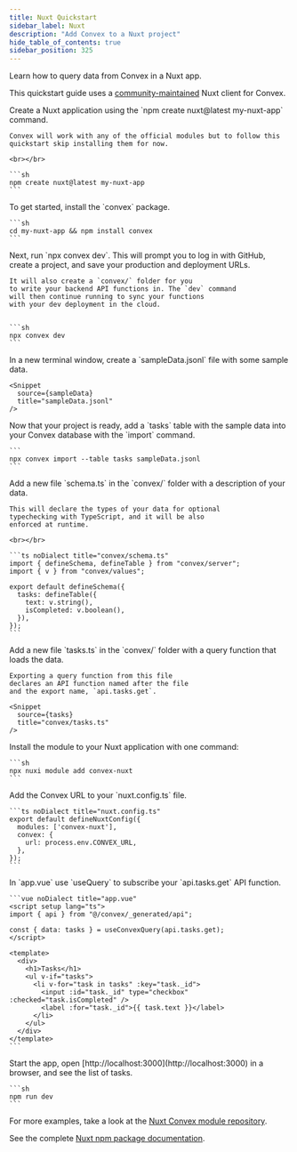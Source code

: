 ```yaml
---
title: Nuxt Quickstart
sidebar_label: Nuxt
description: "Add Convex to a Nuxt project"
hide_table_of_contents: true
sidebar_position: 325
---
```



Learn how to query data from Convex in a Nuxt app.

This quickstart guide uses a [community-maintained](/client/nuxt.md) Nuxt client
for Convex.

<StepByStep>
  <Step title="Create a Nuxt application">
    Create a Nuxt application using the `npm create nuxt@latest my-nuxt-app` command.

    Convex will work with any of the official modules but to follow this quickstart skip installing them for now.

    <br></br>

    ```sh
    npm create nuxt@latest my-nuxt-app
    ```

  </Step>

  <Step title="Install the Convex library">
    To get started, install the `convex` package.

    ```sh
    cd my-nuxt-app && npm install convex
    ```

  </Step>

  <Step title="Set up a Convex dev deployment">
    Next, run `npx convex dev`. This
    will prompt you to log in with GitHub,
    create a project, and save your production and deployment URLs.

    It will also create a `convex/` folder for you
    to write your backend API functions in. The `dev` command
    will then continue running to sync your functions
    with your dev deployment in the cloud.


    ```sh
    npx convex dev
    ```

  </Step>

  <Step title="Create sample data for your database">
    In a new terminal window, create a `sampleData.jsonl`
    file with some sample data.

    <Snippet
      source={sampleData}
      title="sampleData.jsonl"
    />

  </Step>

  <Step title="Add the sample data to your database">
    Now that your project is ready, add a `tasks` table
    with the sample data into your Convex database with
    the `import` command.

    ```
    npx convex import --table tasks sampleData.jsonl
    ```

  </Step>

  <Step title="(optional) Define a schema">
    Add a new file `schema.ts` in the `convex/` folder
    with a description of your data.

    This will declare the types of your data for optional
    typechecking with TypeScript, and it will be also
    enforced at runtime.

    <br></br>

    ```ts noDialect title="convex/schema.ts"
    import { defineSchema, defineTable } from "convex/server";
    import { v } from "convex/values";

    export default defineSchema({
      tasks: defineTable({
        text: v.string(),
        isCompleted: v.boolean(),
      }),
    });
    ```

  </Step>

  <Step title="Expose a database query">
    Add a new file `tasks.ts` in the `convex/` folder
    with a query function that loads the data.

    Exporting a query function from this file
    declares an API function named after the file
    and the export name, `api.tasks.get`.

    <Snippet
      source={tasks}
      title="convex/tasks.ts"
    />

  </Step>

  <Step title="Install the Nuxt module">
    Install the module to your Nuxt application with one command:

    ```sh
    npx nuxi module add convex-nuxt
    ```

  </Step>

  <Step title="Add the Convex URL">
    Add the Convex URL to your `nuxt.config.ts` file.

    ```ts noDialect title="nuxt.config.ts"
    export default defineNuxtConfig({
      modules: ['convex-nuxt'],
      convex: {
        url: process.env.CONVEX_URL,
      },
    });
    ```

  </Step>

  <Step title="Display the data in your app">
    In `app.vue` use `useQuery` to subscribe your `api.tasks.get`
    API function.

    ```vue noDialect title="app.vue"
    <script setup lang="ts">
    import { api } from "@/convex/_generated/api";

    const { data: tasks } = useConvexQuery(api.tasks.get);
    </script>

    <template>
      <div>
        <h1>Tasks</h1>
        <ul v-if="tasks">
          <li v-for="task in tasks" :key="task._id">
            <input :id="task._id" type="checkbox" :checked="task.isCompleted" />
            <label :for="task._id">{{ task.text }}</label>
          </li>
        </ul>
      </div>
    </template>
    ```

  </Step>

  <Step title="Start the app">
    Start the app, open [http://localhost:3000](http://localhost:3000) in a browser,
    and see the list of tasks.

    ```sh
    npm run dev
    ```

  </Step>

</StepByStep>

For more examples, take a look at the [Nuxt Convex module repository](https://github.com/chris-visser/convex-nuxt).

See the complete
[Nuxt npm package documentation](https://www.npmjs.com/package/@crbroughton/nuxt-convex).
